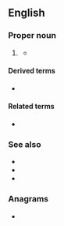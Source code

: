 {{also|seti}}
==English==
{{wikipedia}}

===Proper noun===
{{en-proper noun}}

# {{lb|en|astronomy}} {{acronym of|en|search for [[extraterrestrial]] intelligence}}
#* {{quote-journal|en|year=2019|month=March|author=John Wenz|title=SETI's Secret Origin Story|magazine=Discover|volume=40|number=2|page=68|text=The '''search for extraterrestrial intelligence''', or '''SETI''', constitutes major research projects at radio telescopes the world over, and it is championed by the non-profit institute that shares its name.}}

====Derived terms====
* {{l|en|OSETI}}

====Related terms====
* {{l|en|CETI}}

===See also===
* {{pedialite|SETI Institute}}
* {{pedialite|SETI@home}}
* {{pedialite|Active SETI}}

===Anagrams===
* {{anagrams|en|a=eist|EITs|ETSI|Esti|ITEs|TISE|site|ties}}